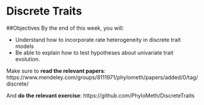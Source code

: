 # Discrete Traits

##Objectives
By the end of this week, you will:

* Understand how to incorporate rate heterogeneity in discrete trait models
* Be able to explain how to test hypotheses about univariate trait evolution.

Make sure to **read the relevant papers**: https://www.mendeley.com/groups/8111971/phylometh/papers/added/0/tag/discrete/  

And **do the relevant exercise**:
https://github.com/PhyloMeth/DiscreteTraits
